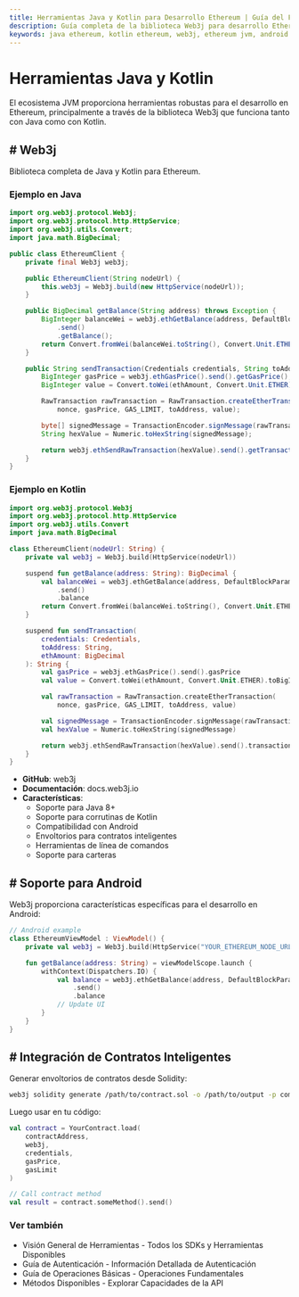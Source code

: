 ```yaml
---
title: Herramientas Java y Kotlin para Desarrollo Ethereum | Guía del Framework Web3j
description: Guía completa de la biblioteca Web3j para desarrollo Ethereum en Java y Kotlin con ejemplos de código, integración de contratos inteligentes y patrones de implementación para Android
keywords: java ethereum, kotlin ethereum, web3j, ethereum jvm, android ethereum, kotlin blockchain, java web3, android blockchain, kotlin smart contracts, java dapp, ethereum android development, kotlin coroutines ethereum
---
```


# Herramientas Java y Kotlin

El ecosistema JVM proporciona herramientas robustas para el desarrollo en Ethereum, principalmente a través de la biblioteca Web3j que funciona tanto con Java como con Kotlin.

<PayAttention category="Java/Kotlin" />

## # Web3j

Biblioteca completa de Java y Kotlin para Ethereum.

### Ejemplo en Java

```java
import org.web3j.protocol.Web3j;
import org.web3j.protocol.http.HttpService;
import org.web3j.utils.Convert;
import java.math.BigDecimal;

public class EthereumClient {
    private final Web3j web3j;

    public EthereumClient(String nodeUrl) {
        this.web3j = Web3j.build(new HttpService(nodeUrl));
    }

    public BigDecimal getBalance(String address) throws Exception {
        BigInteger balanceWei = web3j.ethGetBalance(address, DefaultBlockParameterName.LATEST)
            .send()
            .getBalance();
        return Convert.fromWei(balanceWei.toString(), Convert.Unit.ETHER);
    }

    public String sendTransaction(Credentials credentials, String toAddress, BigDecimal ethAmount) {
        BigInteger gasPrice = web3j.ethGasPrice().send().getGasPrice();
        BigInteger value = Convert.toWei(ethAmount, Convert.Unit.ETHER).toBigInteger();

        RawTransaction rawTransaction = RawTransaction.createEtherTransaction(
            nonce, gasPrice, GAS_LIMIT, toAddress, value);

        byte[] signedMessage = TransactionEncoder.signMessage(rawTransaction, credentials);
        String hexValue = Numeric.toHexString(signedMessage);

        return web3j.ethSendRawTransaction(hexValue).send().getTransactionHash();
    }
}
```

### Ejemplo en Kotlin

```kotlin
import org.web3j.protocol.Web3j
import org.web3j.protocol.http.HttpService
import org.web3j.utils.Convert
import java.math.BigDecimal

class EthereumClient(nodeUrl: String) {
    private val web3j = Web3j.build(HttpService(nodeUrl))

    suspend fun getBalance(address: String): BigDecimal {
        val balanceWei = web3j.ethGetBalance(address, DefaultBlockParameterName.LATEST)
            .send()
            .balance
        return Convert.fromWei(balanceWei.toString(), Convert.Unit.ETHER)
    }

    suspend fun sendTransaction(
        credentials: Credentials,
        toAddress: String,
        ethAmount: BigDecimal
    ): String {
        val gasPrice = web3j.ethGasPrice().send().gasPrice
        val value = Convert.toWei(ethAmount, Convert.Unit.ETHER).toBigInteger()

        val rawTransaction = RawTransaction.createEtherTransaction(
            nonce, gasPrice, GAS_LIMIT, toAddress, value)

        val signedMessage = TransactionEncoder.signMessage(rawTransaction, credentials)
        val hexValue = Numeric.toHexString(signedMessage)

        return web3j.ethSendRawTransaction(hexValue).send().transactionHash
    }
}
```

- **GitHub**: <Link to="https://github.com/web3j/web3j" target="_blank" absolute>web3j</Link>
- **Documentación**: <Link to="https://docs.web3j.io" target="_blank" absolute>docs.web3j.io</Link>
- **Características**:
  - Soporte para Java 8+
  - Soporte para corrutinas de Kotlin
  - Compatibilidad con Android
  - Envoltorios para contratos inteligentes
  - Herramientas de línea de comandos
  - Soporte para carteras

## # Soporte para Android

Web3j proporciona características específicas para el desarrollo en Android:

```kotlin
// Android example
class EthereumViewModel : ViewModel() {
    private val web3j = Web3j.build(HttpService("YOUR_ETHEREUM_NODE_URL"))

    fun getBalance(address: String) = viewModelScope.launch {
        withContext(Dispatchers.IO) {
            val balance = web3j.ethGetBalance(address, DefaultBlockParameterName.LATEST)
                .send()
                .balance
            // Update UI
        }
    }
}
```

## # Integración de Contratos Inteligentes

Generar envoltorios de contratos desde Solidity:

```bash
web3j solidity generate /path/to/contract.sol -o /path/to/output -p com.your.package
```

Luego usar en tu código:

```kotlin
val contract = YourContract.load(
    contractAddress,
    web3j,
    credentials,
    gasPrice,
    gasLimit
)

// Call contract method
val result = contract.someMethod().send()
```

### Ver también

- <Link to="/docs/ethereum/tools/overview" title="Complete overview of available Ethereum development tools and SDKs">Visión General de Herramientas</Link> - Todos los SDKs y Herramientas Disponibles
- <Link to="/docs/ethereum/authentication" title="Guide to authenticating with Ethereum nodes and API services">Guía de Autenticación</Link> - Información Detallada de Autenticación
- <Link to="/docs/ethereum/basic-operations" title="Learn fundamental Ethereum blockchain operations for developers">Guía de Operaciones Básicas</Link> - Operaciones Fundamentales
- <Link to="/docs/ethereum/all-methods" title="Complete reference of all available Ethereum API methods">Métodos Disponibles</Link> - Explorar Capacidades de la API
